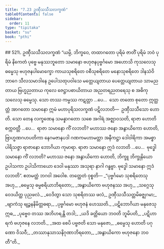```yaml
---
title: "7.23 ဥဏှီသသီသလက္ခဏံ"
tableOfContents: false
sidebar:
  order: 11
type: "tipitaka"
basket: "su"
book: "pthi"
---
```



<DynamicBreadcrumb />

<Paragraph type="center" book="pthi">
## 521\. ဥဏှီသသီသလက္ခဏံ
</Paragraph>

<Division number="230" book="pthi">

<Paragraph number="522" book="pthi">
“ယမ္ပိ, ဘိက္ခဝေ, တထာဂတော ပုရိမံ ဇာတိံ ပုရိမံ ဘဝံ ပုရိမံ နိကေတံ ပုဗ္ဗေ မနုဿဘူတော သမာနော ဗဟုဇနပုဗ္ဗင်္ဂမော အဟောသိ ကုသလေသု ဓမ္မေသု ဗဟုဇနပါမောက္ခော ကာယသုစရိတေ ဝစီသုစရိတေ မနောသုစရိတေ ဒါနသံဝိဘာဂေ သီလသမာဒါနေ ဥပေါသထုပဝါသေ မတ္တေယျတာယ ပေတ္တေယျတာယ သာမညတာယ ဗြဟ္မညတာယ ကုလေ ဇေဋ္ဌာပစာယိတာယ အညတရညတရေသု စ အဓိကုသလေသု ဓမ္မေသု. သော တဿ ကမ္မဿ ကဋတ္တာ …ပေ…  သော တတော စုတော ဣတ္ထတ္တံ အာဂတော သမာနော ဣမံ မဟာပုရိသလက္ခဏံ ပဋိလဘတိ—  ဥဏှီသသီသော ဟောတိ.
</Paragraph>

<Paragraph number="523" book="pthi">
သော တေန လက္ခဏေန သမန္နာဂတော သစေ အဂါရံ အဇ္ဈာဝသတိ, ရာဇာ ဟောတိ စက္ကဝတ္တီ …ပေ…  ရာဇာ သမာနော ကိံ လဘတိ? မဟာဿ ဇနော အနွာယိကော ဟောတိ, ဗြာဟ္မဏဂဟပတိကာ နေဂမဇာနပဒါ ဂဏကမဟာမတ္တာ အနီကဋ္ဌာ ဒေါဝါရိကာ အမစ္စာ ပါရိသဇ္ဇာ ရာဇာနော ဘောဂိယာ ကုမာရာ. ရာဇာ သမာနော ဣဒံ လဘတိ …ပေ…  ဗုဒ္ဓေါ သမာနော ကိံ လဘတိ? မဟာဿ ဇနော အနွာယိကော ဟောတိ, ဘိက္ခူ ဘိက္ခုနိယော ဥပါသကာ ဥပါသိကာယော ဒေဝါ မနုဿာ အသုရာ နာဂါ ဂန္ဓဗ္ဗာ. ဗုဒ္ဓေါ သမာနော ဣဒံ လဘတိ”. ဧတမတ္ထံ ဘဂဝါ အဝေါစ.
</Paragraph>

</Division>
<Division number="231" book="pthi">

<Paragraph number="524" book="pthi">
တတ္ထေတံ ဝုစ္စတိ—
</Paragraph>

<Paragraph number="525" type="verses" book="pthi">
_“ပုဗ္ဗင်္ဂမော သုစရိတေသု အဟု,_  
_ဓမ္မေသု ဓမ္မစရိယာဘိရတော;_  
_အနွာယိကော ဗဟုဇနဿ အဟု,_  
_သဂ္ဂေသု ဝေဒယိတ္ထ ပုညဖလံ._  

</Paragraph>

<Paragraph number="526" type="verses" book="pthi">
_ဝေဒိတွာ သော သုစရိတဿ ဖလံ,_  
ဥဏှီသသီသတ္တမိဓဇ္ဈဂမာ;_  
_ဗျာကံသု ဗျဉ္ဇနနိမိတ္တဓရာ,_  
_ပုဗ္ဗင်္ဂမော ဗဟုဇနံ ဟေဿတိ._  

</Paragraph>

<Paragraph number="527" type="verses" book="pthi">
_ပဋိဘောဂိယာ မနုဇေသု ဣဓ,_  
_ပုဗ္ဗေဝ တဿ အဘိဟရန္တိ တဒါ;_  
_ယဒိ ခတ္တိယော ဘဝတိ ဘူမိပတိ,_  
_ပဋိဟာရကံ ဗဟုဇနေ လဘတိ._  

</Paragraph>

<Paragraph number="528" type="verses" book="pthi">
_အထ စေပိ ပဗ္ဗဇတိ သော မနုဇော,_  
_ဓမ္မေသု ဟောတိ ပဂုဏော ဝိသဝီ;_  
_တဿာနုသာသနိဂုဏာဘိရတော,_  
_အနွာယိကော ဗဟုဇနော ဘဝတီ”တိ._
</Paragraph>
</Division>